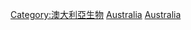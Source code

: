 {{noteTA
|G1=國家
}}
{{Catnav|頁面分類|各種主題的頁面分類|按國家分類|各國生物|澳大利亞生物}}
{{Catnav|頁面分類|各種主題的頁面分類|按國家分類|各國生物|各國動物}}
{{Commonscat|Flora of Australia}}

[[Category:澳大利亞生物|Category:澳大利亞生物]]
[[Category:澳大拉西亞植物|Australia]]
[[Category:各國植物|Australia]]